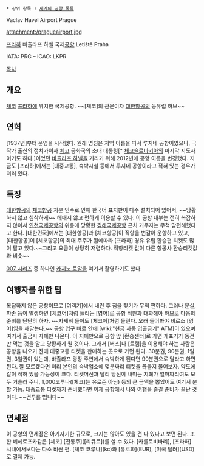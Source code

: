  * 상위 항목 : [[세계의 공항 목록]]

{{{+1 Letiště Václava Havla Praha }}}
Vaclav Havel Airport Prague

attachment:/pragueairport.jpg

[[프라하]] 바츨라프 하벨 국제[[공항]]
Letiště Praha

IATA: PRG – ICAO: LKPR

[[목차]]

== 개요 ==
[[체코]] [[프라하]]에 위치한 국제공항. ~~[체코]의 관문이자 [[대한항공]]의 동유럽 허브~~

== 연혁 ==
[1937년]부터 운영을 시작했다. 원래 명칭은 지역 이름을 따서 루지네 공항이였으나, 극작가 출신의 정치가이자 [[체코]] 공화국의 초대 대통령[* [[체코슬로바키아]]의 마지막 지도자이기도 하다.]이었던 [[바츨라프 하벨]]을 기리기 위해 2012년에 공항 이름을 변경했다. 지금도 [프라하]에서는 [대중교통], 숙박시설 등에서 루지네 공항이라고 적혀 있는 경우가 더러 있다.

== 특징 ==
[[대한항공]]의 [[체코항공]] 지분 인수로 인해 한국어 표지판이 다수 설치되어 있어서, ~~당황하지 않고 침착하게~~ 헤매지 않고 편하게 이용할 수 있다. 이 공항 내부는 전혀 복잡하지 않아서 [[인천국제공항]]의 위용에 당황한 [[김해국제공항]] 근처 거주자는 무척 맘편해했다고 한다.
[대한민국]에서는 [대한항공]과 [체코항공]이 직항을 번갈아 운항하고 있고, [대한항공]이 [체코항공]의 최대 주주가 됨에따라 [프라하] 경유 유럽 환승편 티켓도 많이 팔고 있다.~~그리고 요금이 상당히 저렴하다. 직항티켓 값이 다른 항공사 환승티켓값과 비슷~~

[[007 시리즈]] 중 하나인 [[카지노 로얄]]을 여기서 촬영하기도 했다.

== 여행자를 위한 팁 ==
복잡하지 않은 공항이므로 [여객기]에서 내린 후 짐을 찾기가 무척 편하다. 그러나 분실, 파손 등이 발생하면 [체코어]처럼 들리는 [영어]로 공항 직원과 대화해야 하므로 마음의 준비를 단단히 하자. ~~자세히 들어도 [체코어]처럼 들린다. 오래 들어봐야 비로소 [영어]임을 깨닫는다.~~
공항 입구 바로 안에 [wiki:"현금 자동 입출금기" ATM]이 있으며 여기서 출금시 지폐만 나온다. 이 지폐만으로 공항 앞 [환승센터]로 가면 개표기가 동전만 먹는 것을 알고 당황하게 될 것이다. 그래서 [버스]나 [트램]을 이용해야 하는 사람은 공항을 나오기 전에 대중교통 티켓을 판매하는 곳으로 가면 된다. 30분권, 90분권, 1일권, 3일권이 있는데, 바츨라프 광장 주변에서 숙박하게 된다면 90분권으로 달라고 하면 된다. 잘 모르겠다면 미리 본인의 숙박업소에 몇분짜리 티켓을 끊을지 물어보자. 약도에 같이 적혀 있을 가능성이 크다. 티켓머신과 달리 당신이 내미는 지폐가 얼마짜리여도 모두 거슬러 주니, 1,000코루나([체코]는 유로존 아님) 등의 큰 금액을 뽑았어도 여기서 분할 가능. 대중교통 티켓까지 준비했다면 이제 공항에서 나와 여행을 즐길 준비가 끝난 것이다. ~~건투를 빕니다~~

== 면세점 ==
이 공항의 면세점은 아기자기한 규모로, 크지는 않아도 있을 건 다 있다고 보면 된다. 또한 베헤로프카같은 [체코] [전통주]([리큐르])를 살 수 있다. [카를로비바리], [프라하] 시내에서보다는 다소 비싼 편. [체코 코루나](kc)와 [유로화](EUR), [미국 달러](USD)로 결제 가능.
